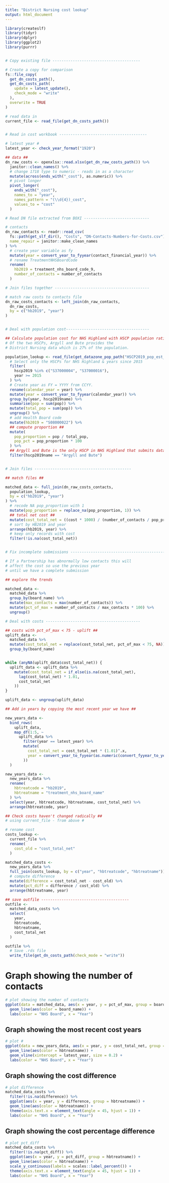 ```yaml
---
title: "District Nursing cost lookup"
output: html_document
---
```


```r
library(createslf)
library(tidyr)
library(dplyr)
library(ggplot2)
library(purrr)


# Copy existing file ---------------------------------------

# Create a copy for comparison
fs::file_copy(
  get_dn_costs_path(),
  get_dn_costs_path(
    update = latest_update(),
    check_mode = "write"
  ),
  overwrite = TRUE
)

# read data in
current_file <- read_file(get_dn_costs_path())


# Read in cost workbook ---------------------------------------

# latest year #
latest_year <- check_year_format("1920")

## data ##
dn_raw_costs <- openxlsx::read.xlsx(get_dn_raw_costs_path()) %>%
  janitor::clean_names() %>%
  # change 1718 type to numeric - reads in as a character
  mutate(across(ends_with("_cost"), as.numeric)) %>%
  # pivot longer
  pivot_longer(
    ends_with("_cost"),
    names_to = "year",
    names_pattern = "(\\d{4})_cost",
    values_to = "cost"
  )

# Read DN file extracted from BOXI -----------------------------

# contacts
dn_raw_contacts <- readr::read_csv(
  fs::path(get_slf_dir(), "Costs", "DN-Contacts-Numbers-for-Costs.csv"),
  name_repair = janitor::make_clean_names
) %>%
  # create year variable as fy
  mutate(year = convert_year_to_fyyear(contact_financial_year)) %>%
  # rename TreatmentNHSBoardCode
  rename(
    hb2019 = treatment_nhs_board_code_9,
    number_of_contacts = number_of_contacts
  )

# Join files together ------------------------------------------

# match raw costs to contacts file
dn_raw_costs_contacts <- left_join(dn_raw_contacts,
  dn_raw_costs,
  by = c("hb2019", "year")
)


# Deal with population cost-------------------------------------

## Calculate population cost for NHS Highland with HSCP population ratio. ##
# Of the two HSCPs, Argyll and Bute provides the
# District Nursing data which is 27% of the population.

population_lookup <- read_file(get_datazone_pop_path("HSCP2019_pop_est_1981_2021.rds")) %>%
  # Select only the HSCPs for NHS Highland & years since 2015
  filter(
    hscp2019 %in% c("S37000004", "S37000016"),
    year >= 2015
  ) %>%
  # Create year as FY = YYYY from CCYY.
  rename(calendar_year = year) %>%
  mutate(year = convert_year_to_fyyear(calendar_year)) %>%
  group_by(year, hscp2019name) %>%
  summarise(pop = sum(pop)) %>%
  mutate(total_pop = sum(pop)) %>%
  ungroup() %>%
  # add Health Board code
  mutate(hb2019 = "S08000022") %>%
  ## compute proportion ##
  mutate(
    pop_proportion = pop / total_pop,
    pop_pct = pop_proportion * 100
  ) %>%
  ## Argyll and Bute is the only HSCP in NHS Highland that submits data ##
  filter(hscp2019name == "Argyll and Bute")


# Join files -------------------------------------------

## match files ##

matched_data <- full_join(dn_raw_costs_contacts,
  population_lookup,
  by = c("hb2019", "year")
) %>%
  # recode NA pop_proportion with 1
  mutate(pop_proportion = replace_na(pop_proportion, 1)) %>%
  ## total net cost ##
  mutate(cost_total_net = ((cost * 1000) / (number_of_contacts / pop_proportion))) %>%
  # sort by HB2019 and year
  arrange(hb2019, year) %>%
  # keep only records with cost
  filter(!is.na(cost_total_net))


# Fix incomplete submissions ------------------------------------------

# If a Partnership has abnormally low contacts this will
# affect the cost so use the previous year
# until we have a complete submission

## explore the trends

matched_data <-
  matched_data %>%
  group_by(board_name) %>%
  mutate(max_contacts = max(number_of_contacts)) %>%
  mutate(pct_of_max = number_of_contacts / max_contacts * 100) %>%
  ungroup()

# Deal with costs ------------------------------------------

## costs with pct_of_max < 75 - uplift ##
uplift_data <-
  matched_data %>%
  mutate(cost_total_net = replace(cost_total_net, pct_of_max < 75, NA)) %>%
  group_by(board_name)


while (anyNA(uplift_data$cost_total_net)) {
  uplift_data <- uplift_data %>%
    mutate(cost_total_net = if_else(is.na(cost_total_net),
      lag(cost_total_net) * 1.01,
      cost_total_net
    ))
}

uplift_data <- ungroup(uplift_data)

## Add in years by copying the most recent year we have ##

new_years_data <-
  bind_rows(
    uplift_data,
    map_df(1:5, ~
      uplift_data %>%
        filter(year == latest_year) %>%
        mutate(
          cost_total_net = cost_total_net * (1.01)^.x,
          year = convert_year_to_fyyear(as.numeric(convert_fyyear_to_year(year)) + .x)
        ))
  )

new_years_data <-
  new_years_data %>%
  rename(
    hbtreatcode = "hb2019",
    hbtreatname = "treatment_nhs_board_name"
  ) %>%
  select(year, hbtreatcode, hbtreatname, cost_total_net) %>%
  arrange(hbtreatcode, year)

## Check costs haven't changed radically ##
# using current_file - from above #

# rename cost
costs_lookup <-
  current_file %>%
  rename(
    cost_old = "cost_total_net"
  )

matched_data_costs <-
  new_years_data %>%
  full_join(costs_lookup, by = c("year", "hbtreatcode", "hbtreatname")) %>%
  # compute difference
  mutate(difference = cost_total_net - cost_old) %>%
  mutate(pct_diff = difference / cost_old) %>%
  arrange(hbtreatname, year)

## save outfile ---------------------------------------
outfile <-
  matched_data_costs %>%
  select(
    year,
    hbtreatcode,
    hbtreatname,
    cost_total_net
  )

outfile %>%
  # Save .rds file
  write_file(get_dn_costs_path(check_mode = "write"))
```

# Graph showing the number of contacts

```r
# plot showing the number of contacts
ggplot(data = matched_data, aes(x = year, y = pct_of_max, group = board_name)) +
  geom_line(aes(color = board_name)) +
  labs(color = "NHS Board", x = "Year")
```

## Graph showing the most recent cost years 

```r
# plot #
ggplot(data = new_years_data, aes(x = year, y = cost_total_net, group = hbtreatname)) +
  geom_line(aes(color = hbtreatname)) +
  geom_vline(xintercept = latest_year, size = 0.2) +
  labs(color = "NHS Board", x = "Year")
```

## Graph showing the cost difference 

```r
# plot difference
matched_data_costs %>%
  filter(!is.na(difference)) %>%
  ggplot(aes(x = year, y = difference, group = hbtreatname)) +
  geom_line(aes(color = hbtreatname)) +
  theme(axis.text.x = element_text(angle = 45, hjust = 1)) +
  labs(color = "NHS Board", x = "Year")
```

## Graph showing the cost percentage difference

```r
# plot pct_diff
matched_data_costs %>%
  filter(!is.na(pct_diff)) %>%
  ggplot(aes(x = year, y = pct_diff, group = hbtreatname)) +
  geom_line(aes(color = hbtreatname)) +
  scale_y_continuous(labels = scales::label_percent()) +
  theme(axis.text.x = element_text(angle = 45, hjust = 1)) +
  labs(color = "NHS Board", x = "Year")
```
